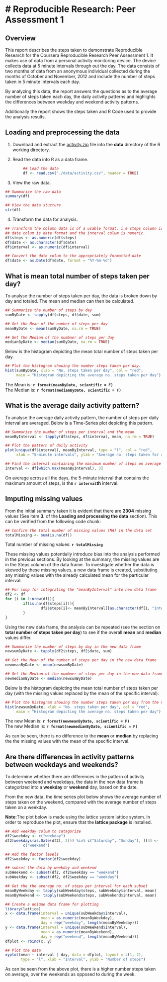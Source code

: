 # Reproducible Research: Peer Assessment 1
===========================================
## Overview
This report describes the steps taken to demonstrate Reproducible Research for the Coursera Reproducible
Research Peer Assessment 1. It makes use of data from a personal activity monitoring device. The device collects data at 5 minute intervals through out the day. The data consists of two months of data from an anonymous individual collected during the months of October and November, 2012 and include the number of steps taken in 5 minute intervals each day. 

By analyzing this data, the report answers the questions as to the average number of steps taken each day, the daily activity patterns and highlights the differences between weekday and weekend activity patterns.

Additionally the report shows the steps taken and R Code used to provide the analysis results.

## Loading and preprocessing the data
1) Download and extract the [activity.zip](https://d396qusza40orc.cloudfront.net/repdata%2Fdata%2Factivity.zip) file into the **data** directory of the R working directory.

2) Read the data into R as a data frame.

```r
        ## Load the data
        df <- read.csv("./data/activity.csv", header = TRUE)
```

3) View the raw data.

```r

## Summarize the raw data
summary(df)

## View the data stucture
str(df)

```

4) Transform the data for analysis.

```r

## Transform the column data is of a usable format, i.e steps column is numeric,
## date colum is date format and the interval colum is numeric.
df$steps <- as.numeric(df$steps)
df$date <- as.character(df$date)
df$interval <- as.numeric(df$interval)

## Convert the date colum to the appropriately formatted date
df$date <- as.Date(df$date, format = "%Y-%m-%d")

```


## What is mean total number of steps taken per day?
To analyse the number of steps taken per day, the data is broken down by day and totaled. The mean and median can then be calculated.

```r
## Summarize the number of steps by day
sumByDate <- tapply(df$steps, df$date, sum)

## Get the Mean of the number of steps per day
meanByDate <- mean(sumByDate, na.rm = TRUE)

## Get the Median of the numbner of steps per day
medianByDate <- median(sumByDate, na.rm = TRUE)

```

Below is the histogram depicting the mean total number of steps taken per day.

```r
## Plot the histogram showing the number steps taken per day.
hist(sumByDate, xlab = "No. steps taken per day", col = "red",
     main = "Histogram depicting the average no. steps taken per day")

```

The Mean is: **`r format(meanByDate, scientific = F)`**  
The Median is: **`r format(medianByDate, scientific = F)`**

## What is the average daily activity pattern?
To analyse the average daily activity pattern, the number of steps per daily interval are averaged. Below is a Time-Series plot depicting this pattern.

```r
## Summarize the number of steps per interval and the mean
meanByInterval <- tapply(df$steps, df$interval, mean, na.rm = TRUE)

## Plot the pattern of daily activity
plot(unique(df$interval), meanByInterval, type = "l", col = "red", 
     xlab = "5-minute intervals", ylab = "Average no. steps taken for all days")

## Find the interval containing the maximum number of steps on average
interval <- df[which.max(meanByInterval), 3]

```

On average across all the days, the 5-minute interval that contains the maximum amount of steps, is the **`r interval`th** interval.

## Imputing missing values
From the initial summary taken it is evident that there are **2304** missing values (See item **3.** of the **Loading and processing the data** section). This can be verified from the following code chunk:

```r
## Confirm the total number of missing values (NA) in the data set
totalMissing <- sum(is.na(df))

```
Total number of missing values: **`r totalMissing`**

These missing values potentially introduce bias into the analysis performed in the previous sections. By looking at the summary, the missing values are in the Steps column of the data frame. To investigate whether the data is skewed by these missing values, a new data frame is created, substituting any missing values with the already calculated mean for the particular interval.

```r
## For loop for integrating the "meanByInterval" into new data frame
df2 <- df
for (i in 1:nrow(df)){
        if(is.na(df$steps[i])){
                df2$steps[i]<- meanByInterval[[as.character(df[i, "interval"])]]
        }
}

```

Using the new data frame, the analysis can be repeated (see the section on **total number of steps taken per day**) to see if the overall **mean** and **median** values differ.

```r
## Summarize the number of steps by day in the new data frame
newsumByDate <- tapply(df2$steps, df2$date, sum)

## Get the Mean of the number of steps per day in the new data frame
newmeanByDate <- mean(newsumByDate)

## Get the Median of the numbner of steps per day in the new data frame
newmedianByDate <- median(newsumByDate)

```
Below is the histogram depicting the mean total number of steps taken per day (with the missing values replaced by the mean of the specific interval).

```r
## Plot the histogram showing the number steps taken per day from the new data frame.
hist(newsumByDate, xlab = "No. steps taken per day", col = "red",
     main = "Histogram depicting the average no. steps taken per day")

```

The new Mean is: **`r format(newmeanByDate, scientific = F)`**  
The new Median is: **`r format(newmedianByDate, scientific = F)`**  

As can be seen, there is no difference to the **mean** or **median** by replacing the the missing values with the mean of the specific interval.

## Are there differences in activity patterns between weekdays and weekends?
To determine whether there are differences in the pattern of activity between weekend and weekdays, the data in the new data frame is categorized into a **weekday** or **weekend** day, based on the date.

From the new data, the time series plot below shows the average number of steps taken on the weekend, compared with the average number of steps taken on a weekday.

**Note:**The plot below is made using the lattice system lattice system. In order to reproduce the plot, ensure that the __lattice package__ is installed.

```r
## Add weekday colum to catagorize 
df2$weekday <- c("weekday")
df2[weekdays(as.Date(df2[, 2])) %in% c("Saturday", "Sunday"), ][4] <- 
        c("weekend")

## Add the factor levels
df2$weekday <- factor(df2$weekday)

## subset the data by weekday and weekend
subWeekend <- subset(df2, df2$weekday == "weekend")
subWeekday <- subset(df2, df2$weekday == "weekday")

## Get the the average no. of steps per interval for each subset
meanByWeekday <- tapply(subWeekday$steps, subWeekday$interval, mean)
meanByWeekend <- tapply(subWeekend$steps, subWeekend$interval, mean)

## Create a unique data frame for plotting
library(lattice)
x <- data.frame(interval = unique(subWeekday$interval),
                mean = as.numeric(meanByWeekday),
                day = rep("weekday", length(meanByWeekday)))
y <- data.frame(interval = unique(subWeekend$interval),
                mean = as.numeric(meanByWeekend),
                day = rep("weekend", length(meanByWeekend)))
dfplot <- rbind(x, y)

## Plot the data
xyplot(mean ~ interval | day, data = dfplot, layout = c(1, 2), 
       type = "l", xlab = "Interval", ylab = "Number of steps")

```

As can be seen from the above plot, there is a higher number steps taken on average, over the weekends as opposed to during the week.